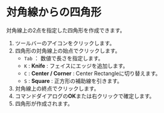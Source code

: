 
# 対角線からの四角形

対角線上の2点を指定した四角形を作成できます。

<KinouGaiyou shortcut='' command='Corner Rectangle' button='ツールバー' />

1. ツールバーのアイコンをクリックします。
2. 四角形の対角線上の始点でクリックします。
   - `Tab` ： 数値で長さを指定します。
   - `K` : **Knife** : フェイスにエッジを追加します。
   - `C` : **Center / Corner** : Center Rectangleに切り替えます。
   - `S` : **Square** : 正方形の補助線を引きます。
3. 対角線上の終点でクリックします。
4. コマンドダイアログの**OK**または右クリックで確定します。
5. 四角形が作成されます。

